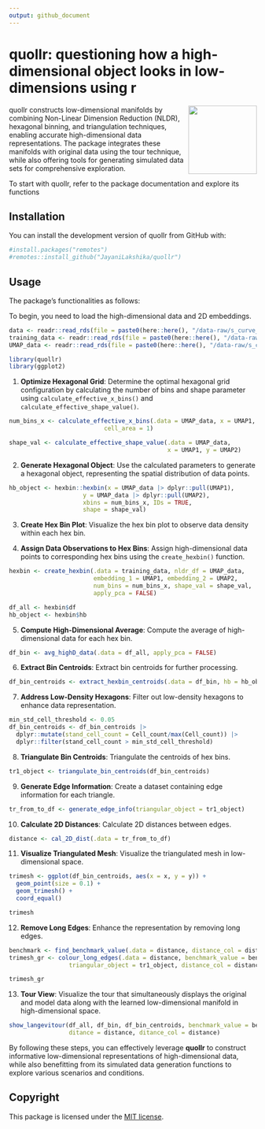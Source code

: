```yaml
---
output: github_document
---
```


# quollr: questioning how a high-dimensional object looks in low-dimensions using r 
<img src="man/figures/logo.png" align="right" height="139" alt="" />

quollr constructs low-dimensional manifolds by combining Non-Linear Dimension Reduction (NLDR), hexagonal binning, and triangulation techniques, enabling accurate high-dimensional data representations. The package integrates these manifolds with original data using the tour technique, while also offering tools for generating simulated data sets for comprehensive exploration.

To start with quollr, refer to the package documentation and explore its functions

<!--An associated paper can be found at-->

## Installation

You can install the development version of quollr from GitHub with:

```r
#install.packages("remotes")
#remotes::install_github("JayaniLakshika/quollr")
```

## Usage

The package's functionalities as follows:

To begin, you need to load the high-dimensional data and 2D embeddings.

```r
data <- readr::read_rds(file = paste0(here::here(), "/data-raw/s_curve_noise.rds"))
training_data <- readr::read_rds(file = paste0(here::here(), "/data-raw/s_curve_noise_training.rds"))
UMAP_data <- readr::read_rds(file = paste0(here::here(), "/data-raw/s_curve_noise_umap.rds"))
```

```r
library(quollr)
library(ggplot2)
```

1. **Optimize Hexagonal Grid**: Determine the optimal hexagonal grid configuration by calculating the number of bins and shape parameter using `calculate_effective_x_bins()` and `calculate_effective_shape_value()`.

```r
num_bins_x <- calculate_effective_x_bins(.data = UMAP_data, x = UMAP1,
                           cell_area = 1)

shape_val <- calculate_effective_shape_value(.data = UMAP_data, 
                                             x = UMAP1, y = UMAP2)
```

2. **Generate Hexagonal Object**: Use the calculated parameters to generate a hexagonal object, representing the spatial distribution of data points.

```r
hb_object <- hexbin::hexbin(x = UMAP_data |> dplyr::pull(UMAP1), 
                     y = UMAP_data |> dplyr::pull(UMAP2), 
                     xbins = num_bins_x, IDs = TRUE, 
                     shape = shape_val)
```

3. **Create Hex Bin Plot**: Visualize the hex bin plot to observe data density within each hex bin.

4. **Assign Data Observations to Hex Bins**: Assign high-dimensional data points to corresponding hex bins using the `create_hexbin()` function.

```r
hexbin <- create_hexbin(.data = training_data, nldr_df = UMAP_data, 
                        embedding_1 = UMAP1, embedding_2 = UMAP2, 
                        num_bins = num_bins_x, shape_val = shape_val, 
                        apply_pca = FALSE)

df_all <- hexbin$df
hb_object <- hexbin$hb
```

5. **Compute High-Dimensional Average**: Compute the average of high-dimensional data for each hex bin.

```r
df_bin <- avg_highD_data(.data = df_all, apply_pca = FALSE)
```

6. **Extract Bin Centroids**: Extract bin centroids for further processing.

```r
df_bin_centroids <- extract_hexbin_centroids(.data = df_bin, hb = hb_object)
```

7. **Address Low-Density Hexagons**: Filter out low-density hexagons to enhance data representation.

```r
min_std_cell_threshold <- 0.05
df_bin_centroids <- df_bin_centroids |>
  dplyr::mutate(stand_cell_count = Cell_count/max(Cell_count)) |>
  dplyr::filter(stand_cell_count > min_std_cell_threshold)
```

8. **Triangulate Bin Centroids**: Triangulate the centroids of hex bins.

```r
tr1_object <- triangulate_bin_centroids(df_bin_centroids)
```

9. **Generate Edge Information**: Create a dataset containing edge information for each triangle.

```r
tr_from_to_df <- generate_edge_info(triangular_object = tr1_object)
```

10. **Calculate 2D Distances**: Calculate 2D distances between edges.

```r
distance <- cal_2D_dist(.data = tr_from_to_df)
```

11. **Visualize Triangulated Mesh**: Visualize the triangulated mesh in low-dimensional space.

```r
trimesh <- ggplot(df_bin_centroids, aes(x = x, y = y)) + 
  geom_point(size = 0.1) + 
  geom_trimesh() + 
  coord_equal() 

trimesh
```

12. **Remove Long Edges**: Enhance the representation by removing long edges.

```r
benchmark <- find_benchmark_value(.data = distance, distance_col = distance)
trimesh_gr <- colour_long_edges(.data = distance, benchmark_value = benchmark, 
                 triangular_object = tr1_object, distance_col = distance) 

trimesh_gr
```

13. **Tour View**: Visualize the tour that simultaneously displays the original and model data along with the learned low-dimensional manifold in high-dimensional space.

```r
show_langevitour(df_all, df_bin, df_bin_centroids, benchmark_value = benchmark, 
                 ditance = distance, ditance_col = distance)
```

By following these steps, you can effectively leverage **quollr** to construct informative low-dimensional representations of high-dimensional data, while also benefitting from its simulated data generation functions to explore various scenarios and conditions.


## Copyright

This package is licensed under the [MIT license](https://github.com/JayaniLakshika/quollr/LICENSE.md). 

